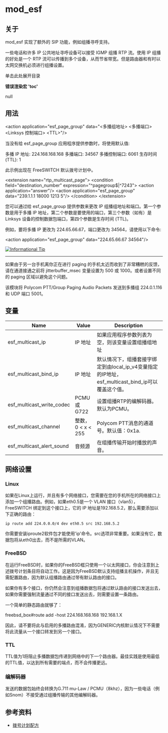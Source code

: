# mod_esf

## 关于

mod_esf 实现了额外的 SIP 功能，例如组播寻呼支持。

一些电话和许多 IP 公共地址寻呼设备可以接受 IGMP 组播 RTP 流。使用 IP 组播的好处是一个 RTP 流可以传播到多个设备，从而节省带宽。但是路由器和有时以太网交换机必须进行组播设置。

单击此处展开目录

**错误渲染宏 'toc'**

null

### 

## 用法

&lt;action application="esf_page_group" data="&lt;多播组地址> &lt;多播端口> &lt;Linksys 控制端口> &lt;TTL>"/>

当没有给 esf_page_group 应用程序提供参数时，将使用默认值:

多播 IP 地址: 224.168.168.168
多播端口: 34567
多播控制端口: 6061
生存时间 (TTL): 1

此示例出现在 FreeSWITCH 默认拨号计划中。

   &lt;extension name="rtp_multicast_page">
     &lt;condition field="destination_number" expression="^pagegroup$|^7243">
       &lt;action application="answer"/>
       &lt;action application="esf_page_group" data="239.1.1.1 18000 1213 5"/>
     &lt;/condition>
   &lt;/extension>

您可以通过给 esf_page_group 提供参数来更改 IP 组播组地址和端口。第一个参数是用于多播 IP 地址，第二个参数是要使用的端口，第三个参数（如有）是 Linksys 设备的控制数据包端口，第四个参数是生存时间 (TTL)。

例如，要将多播 IP 更改为 224.65.66.67，端口更改为 34564，请使用以下命令:

&lt;action application="esf_page_group" data="224.65.66.67 34564"/>

[![Informational Tip](https://wiki.freeswitch.org/images/thumb/b/b3/Info.png/64px-Info.png)](https://wiki.freeswitch.org/wiki/File:Info.png "信息提示")

---

如果由于另一台手机离你正在进行 paging 的手机太近而收到了非常糟糕的反馈，请在通道接通之前将 jitterbuffer_msec 变量设置为 500 或 1000。或者设置不同的 paging 区域以避免这个问题。

该模块将 Polycom PTT/Group Paging Audio Packets 发送到多播组 224.0.1.116 和 UDP 端口 5001。

## 变量

| Name                         | Value                | Description                                                                                                                                               |
| ---------------------------- | -------------------- | --------------------------------------------------------------------------------------------------------------------------------------------------------- |
| esf\_multicast\_ip           | IP 地址             | 如果应用程序参数列表为空，则该变量设置组播组地址                                                                                                 |
| esf\_multicast\_bind\_ip     | IP 地址             | 默认情况下，组播套接字绑定到由local\_ip\_v4变量指定的IP地址，esf\_multicast\_bind\_ip可以覆盖这个值。                                |
| esf\_multicast\_write\_codec | PCMU 或 G722        | 设置组播RTP的编解码器。默认为PCMU。                                                                                                                        |
| esf\_multicast\_channel      | 整数，0 &lt; x &lt; 255 | Polycom PTT消息的通道号。默认值：0x1a.                                                                                                                |
| esf\_multicast\_alert\_sound | 音频源               | 在组播传输开始时播放的声音。                                                                                                                          |

## 网络设置

### Linux

如果在Linux上运行，并且有多个网络接口，您需要在您的手机所在的网络接口上添加一个组播路由。例如，如果eth0.5是一个 VLAN 接口（vlan5），FreeSWITCH 绑定到这个接口上，它的 IP 地址是192.168.5.2，那么需要添加以下正确的路由：

```
ip route add 224.0.0.0/4 dev eth0.5 src 192.168.5.2
```

你需要安装iproute2软件包才能使用'ip'命令。src选项非常重要。如果没有它，数据包将从eth0出去，而不是所需的VLAN。

### FreeBSD

在运行FreeBSD时，如果你的FreeBSD框只使用一个以太网接口，你会注意到上述拨号计划条目将自动工作。这是因为FreeBSD默认支持组播主机操作，并且无需配置路由，因为默认组播路由通过带有默认路由的接口。

如果你有多个接口，你仍然会注意到组播数据包将通过默认路由的接口发送出去，如果你需要强制流量通过不同的接口发送出去，则需要设置一条路由。

一个简单的静态路由就够了：

freebsd_box#route add -host 224.168.168.168 192.168.1.X

因此，请不要将此与启用的多播路由混淆，因为GENERIC内核默认情况下不需要将此流量从一个接口转发到另一个接口。

### TTL

TTL值为1将阻止多播数据包传递到网络中的下一个路由器。最佳实践是使用最低的TTL值，以达到所有需要的端点，而不会传播更远。

### 编解码器

发送的数据包始终会转换为G.711 mu-Law / PCMU（8khz），因为一些电话（例如Snom）不接受通过组播传输的其他编解码器。

## 参考资料

* [拨号计划配方](../Dialplan/Dialplan-Recipes_9634252.mdx#about)